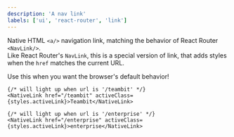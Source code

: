 ```yaml
---
description: 'A nav link'
labels: ['ui', 'react-router', 'link']
---
```


Native HTML `<a/>` navigation link, matching the behavior of React Router `<NavLink/>`.  
Like React Router's `NavLink`, this is a special version of link, that adds styles when the `href` matches the current URL.

Use this when you want the browser's default behavior!

```tsx
{/* will light up when url is '/teambit' */}
<NativeLink href="/teambit" activeClass={styles.activeLink}>Teambit</NativeLink>

{/* will light up when url is '/enterprise' */}
<NativeLink href="/enterprise" activeClass={styles.activeLink}>enterprise</NativeLink>
```
